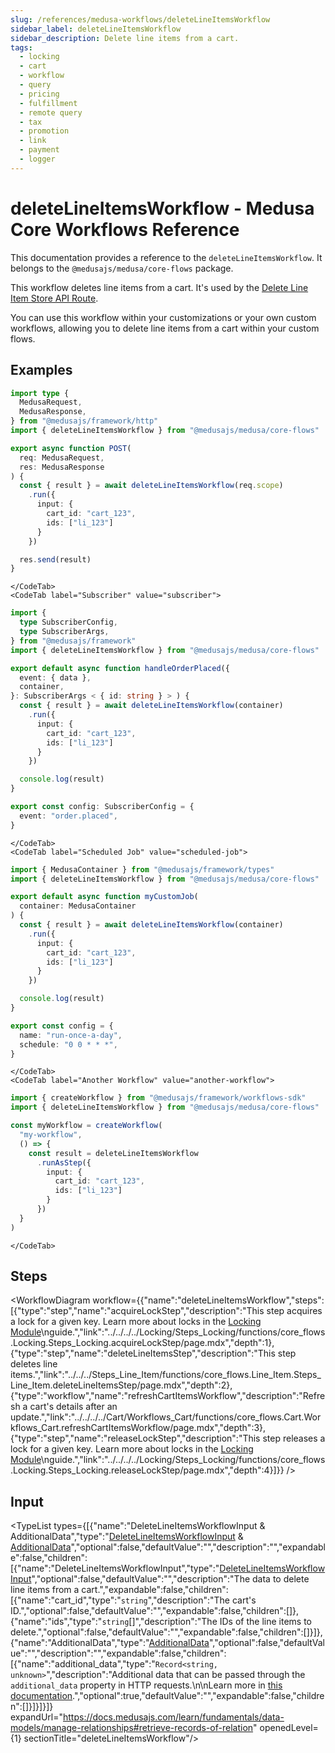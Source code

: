 ```yaml
---
slug: /references/medusa-workflows/deleteLineItemsWorkflow
sidebar_label: deleteLineItemsWorkflow
sidebar_description: Delete line items from a cart.
tags:
  - locking
  - cart
  - workflow
  - query
  - pricing
  - fulfillment
  - remote query
  - tax
  - promotion
  - link
  - payment
  - logger
---
```



# deleteLineItemsWorkflow - Medusa Core Workflows Reference

This documentation provides a reference to the `deleteLineItemsWorkflow`. It belongs to the `@medusajs/medusa/core-flows` package.

This workflow deletes line items from a cart. It's used by the
[Delete Line Item Store API Route](https://docs.medusajs.com/api/store#carts\_deletecartsidlineitemsline\_id).

You can use this workflow within your customizations or your own custom workflows, allowing you to
delete line items from a cart within your custom flows.

<SourceCodeLink link="https://github.com/medusajs/medusa/blob/a503bbe5963f95710f599c466dfb2c3956914e06/packages/core/core-flows/src/line-item/workflows/delete-line-items.ts#L42" />

## Examples

<CodeTabs group="workflow-exection">
    <CodeTab label="API Route" value="api-route">
    
```ts title="src/api/workflow/route.ts"
import type {
  MedusaRequest,
  MedusaResponse,
} from "@medusajs/framework/http"
import { deleteLineItemsWorkflow } from "@medusajs/medusa/core-flows"

export async function POST(
  req: MedusaRequest,
  res: MedusaResponse
) {
  const { result } = await deleteLineItemsWorkflow(req.scope)
    .run({
      input: {
        cart_id: "cart_123",
        ids: ["li_123"]
      }
    })

  res.send(result)
}
```

    </CodeTab>
    <CodeTab label="Subscriber" value="subscriber">
    
```ts title="src/subscribers/order-placed.ts"
import {
  type SubscriberConfig,
  type SubscriberArgs,
} from "@medusajs/framework"
import { deleteLineItemsWorkflow } from "@medusajs/medusa/core-flows"

export default async function handleOrderPlaced({
  event: { data },
  container,
}: SubscriberArgs < { id: string } > ) {
  const { result } = await deleteLineItemsWorkflow(container)
    .run({
      input: {
        cart_id: "cart_123",
        ids: ["li_123"]
      }
    })

  console.log(result)
}

export const config: SubscriberConfig = {
  event: "order.placed",
}
```

    </CodeTab>
    <CodeTab label="Scheduled Job" value="scheduled-job">
    
```ts title="src/jobs/message-daily.ts"
import { MedusaContainer } from "@medusajs/framework/types"
import { deleteLineItemsWorkflow } from "@medusajs/medusa/core-flows"

export default async function myCustomJob(
  container: MedusaContainer
) {
  const { result } = await deleteLineItemsWorkflow(container)
    .run({
      input: {
        cart_id: "cart_123",
        ids: ["li_123"]
      }
    })

  console.log(result)
}

export const config = {
  name: "run-once-a-day",
  schedule: "0 0 * * *",
}
```

    </CodeTab>
    <CodeTab label="Another Workflow" value="another-workflow">
    
```ts title="src/workflows/my-workflow.ts"
import { createWorkflow } from "@medusajs/framework/workflows-sdk"
import { deleteLineItemsWorkflow } from "@medusajs/medusa/core-flows"

const myWorkflow = createWorkflow(
  "my-workflow",
  () => {
    const result = deleteLineItemsWorkflow
      .runAsStep({
        input: {
          cart_id: "cart_123",
          ids: ["li_123"]
        }
      })
  }
)
```

    </CodeTab>
  </CodeTabs>

## Steps

<WorkflowDiagram workflow={{"name":"deleteLineItemsWorkflow","steps":[{"type":"step","name":"acquireLockStep","description":"This step acquires a lock for a given key. Learn more about locks in the [Locking Module](https://docs.medusajs.com/resources/infrastructure-modules/locking)\nguide.","link":"../../../../Locking/Steps_Locking/functions/core_flows.Locking.Steps_Locking.acquireLockStep/page.mdx","depth":1},{"type":"step","name":"deleteLineItemsStep","description":"This step deletes line items.","link":"../../../Steps_Line_Item/functions/core_flows.Line_Item.Steps_Line_Item.deleteLineItemsStep/page.mdx","depth":2},{"type":"workflow","name":"refreshCartItemsWorkflow","description":"Refresh a cart's details after an update.","link":"../../../../Cart/Workflows_Cart/functions/core_flows.Cart.Workflows_Cart.refreshCartItemsWorkflow/page.mdx","depth":3},{"type":"step","name":"releaseLockStep","description":"This step releases a lock for a given key. Learn more about locks in the [Locking Module](https://docs.medusajs.com/resources/infrastructure-modules/locking)\nguide.","link":"../../../../Locking/Steps_Locking/functions/core_flows.Locking.Steps_Locking.releaseLockStep/page.mdx","depth":4}]}} />

## Input

<TypeList types={[{"name":"DeleteLineItemsWorkflowInput & AdditionalData","type":"[DeleteLineItemsWorkflowInput](../../../../types/core_flows.DeleteLineItemsWorkflowInput/page.mdx) & [AdditionalData](../../../../../types/HttpTypes/types/types.HttpTypes.AdditionalData/page.mdx)","optional":false,"defaultValue":"","description":"","expandable":false,"children":[{"name":"DeleteLineItemsWorkflowInput","type":"[DeleteLineItemsWorkflowInput](../../../../types/core_flows.DeleteLineItemsWorkflowInput/page.mdx)","optional":false,"defaultValue":"","description":"The data to delete line items from a cart.","expandable":false,"children":[{"name":"cart_id","type":"`string`","description":"The cart's ID.","optional":false,"defaultValue":"","expandable":false,"children":[]},{"name":"ids","type":"`string`[]","description":"The IDs of the line items to delete.","optional":false,"defaultValue":"","expandable":false,"children":[]}]},{"name":"AdditionalData","type":"[AdditionalData](../../../../../types/HttpTypes/types/types.HttpTypes.AdditionalData/page.mdx)","optional":false,"defaultValue":"","description":"","expandable":false,"children":[{"name":"additional_data","type":"`Record<string, unknown>`","description":"Additional data that can be passed through the `additional_data` property in HTTP requests.\n\nLearn more in [this documentation](https://docs.medusajs.com/learn/fundamentals/api-routes/additional-data).","optional":true,"defaultValue":"","expandable":false,"children":[]}]}]}]} expandUrl="https://docs.medusajs.com/learn/fundamentals/data-models/manage-relationships#retrieve-records-of-relation" openedLevel={1} sectionTitle="deleteLineItemsWorkflow"/>
